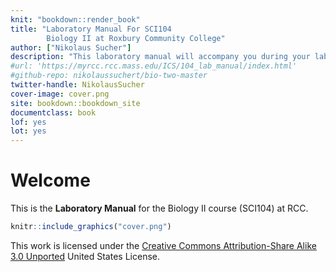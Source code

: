 ```yaml
---
knit: "bookdown::render_book"
title: "Laboratory Manual For SCI104
        Biology II at Roxbury Community College"
author: ["Nikolaus Sucher"]
description: "This laboratory manual will accompany you during your laboratory for Biology II."
#url: 'https://myrcc.rcc.mass.edu/ICS/104_lab_manual/index.html'
#github-repo: nikolaussuchert/bio-two-master
twitter-handle: NikolausSucher
cover-image: cover.png
site: bookdown::bookdown_site
documentclass: book
lof: yes
lot: yes
---
```


# Welcome {-}

This is the __Laboratory Manual__ for the Biology II course (SCI104) at RCC.



```r
knitr::include_graphics("cover.png")
```


This work is licensed under the [Creative Commons Attribution-Share Alike 3.0 Unported](https://creativecommons.org/licenses/by-sa/3.0/deed.en) United States License.

